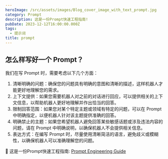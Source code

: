 ```yaml
---
heroImage: /src/assets/images/Blog_cover_image_with_text_prompt.jpg
category: Prompt
description: 这是一份Prompt快速工程指南!
pubDate: 2023-12-12T16:00:00.000Z
tags:
  - 提示词
title: prompt
---
```


## 怎么样写好一个 Prompt？

我们在写 Prompt 时，需要考虑以下几个方面：

1. 清晰明确的问题：确保您的问题具有明确的意图和清晰的描述，这样机器人才能更好地理解您的需求。
2. 上下文提供：如果您需要机器人对之前的对话进行回应，可以提供相关的上下文信息，以帮助机器人更好地理解并作出恰当的回答。
3. 限制回答范围：如果您对某个特定主题或领域有特定的问题，可以在 Prompt 中明确指定，以便机器人针对该主题提供准确的回答。
4. 明确禁止的主题：如果您希望机器人避免回答某些敏感话题或涉及违法内容的问题，请在 Prompt 中明确说明，以确保机器人不会提供相关信息。
5. 表达方式：在编写 Prompt 时，尽量使用清晰简洁的语言，避免歧义或模糊性，以确保机器人可以准确理解您的问题。

🚀 这是一份Prompt快速工程指南: <a href="https://www.promptingguide.ai/zh" target="_black">Prompt Engineering Guide</a>

